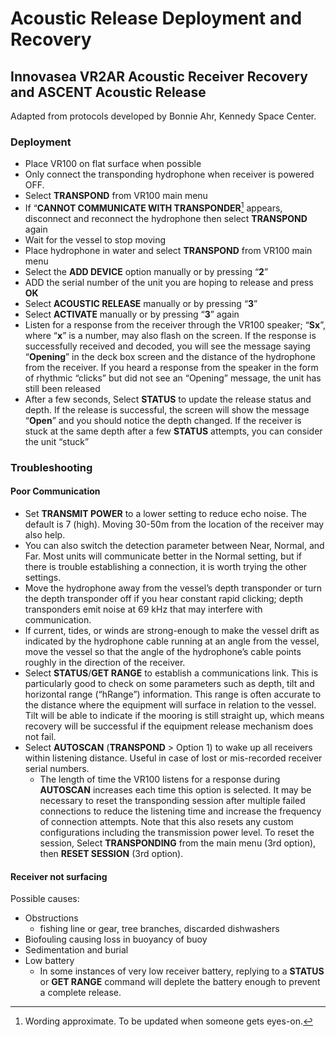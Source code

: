 # Acoustic Release Deployment and Recovery

## Innovasea VR2AR Acoustic Receiver Recovery and ASCENT Acoustic Release

::: {.callout-note collapse="true"}
Adapted from protocols developed by Bonnie Ahr, Kennedy Space Center.
:::

### Deployment 

  - Place VR100 on flat surface when possible
  - Only connect the transponding hydrophone when receiver is powered OFF.
  - Select **TRANSPOND** from VR100 main menu
  - If "**CANNOT COMMUNICATE WITH TRANSPONDER**[^1] appears, disconnect and reconnect the hydrophone then select **TRANSPOND** again
  - Wait for the vessel to stop moving
  - Place hydrophone in water and select **TRANSPOND** from VR100 main menu
  - Select the **ADD DEVICE** option manually or by pressing "**2**"
  - ADD the serial number of the unit you are hoping to release and press **OK**
  - Select **ACOUSTIC RELEASE** manually or by pressing "**3**"
  - Select **ACTIVATE** manually or by pressing "**3**" again
  - Listen for a response from the receiver through the VR100 speaker; "**Sx**", where "**x**" is a number, may also flash on the screen. If the response is successfully received and decoded, you will see the message saying "**Opening**" in the deck box screen and the distance of the hydrophone from the receiver. If you heard a response from the speaker in the form of rhythmic "clicks" but did not see an "Opening" message, the unit has still been released
  - After a few seconds, Select **STATUS** to update the release status and depth. If the release is successful, the screen will show the message "**Open**" and you should notice the depth changed. If the receiver is stuck at the same depth after a few **STATUS** attempts, you can consider the unit "stuck"

[^1]: Wording approximate. To be updated when someone gets eyes-on.


### Troubleshooting

#### Poor Communication
  - Set **TRANSMIT POWER** to a lower setting to reduce echo noise. The default is 7 (high). Moving 30-50m from the location of the receiver may also help.
  - You can also switch the detection parameter between Near, Normal, and Far. Most units will communicate better in the Normal setting, but if there is trouble establishing a connection, it is worth trying the other settings.
  - Move the hydrophone away from the vessel’s depth transponder or turn the depth transponder off if you hear constant rapid clicking; depth transponders emit noise at 69 kHz that may interfere with communication. 
  - If current, tides, or winds are strong-enough to make the vessel drift as indicated by the hydrophone cable running at an angle from the vessel, move the vessel so that the angle of the hydrophone’s cable points roughly in the direction of the receiver.
  - Select **STATUS**/**GET RANGE** to establish a communications link. This is particularly good to check on some parameters such as depth, tilt and horizontal range ("hRange") information. This range is often accurate to the distance where the equipment will surface in relation to the vessel. Tilt will be able to indicate if the mooring is still straight up, which means recovery will be successful if the equipment release mechanism does not fail.
  - Select **AUTOSCAN** (**TRANSPOND** > Option 1) to wake up all receivers within listening distance. Useful in case of lost or mis-recorded receiver serial numbers.
    - The length of time the VR100 listens for a response during **AUTOSCAN** increases each time this option is selected. It may be necessary to reset the transponding session after multiple failed connections to reduce the listening time and increase the frequency of connection attempts. Note that this also resets any custom configurations including the transmission power level. To reset the session, Select **TRANSPONDING** from the main menu (3rd option), then **RESET SESSION** (3rd option).
    
#### Receiver not surfacing

Possible causes:

  - Obstructions
    - fishing line or gear, tree branches, discarded dishwashers
  - Biofouling causing loss in buoyancy of buoy
  - Sedimentation and burial
  - Low battery
    - In some instances of very low receiver battery, replying to a **STATUS** or **GET RANGE** command will deplete the battery enough to prevent a complete release.
